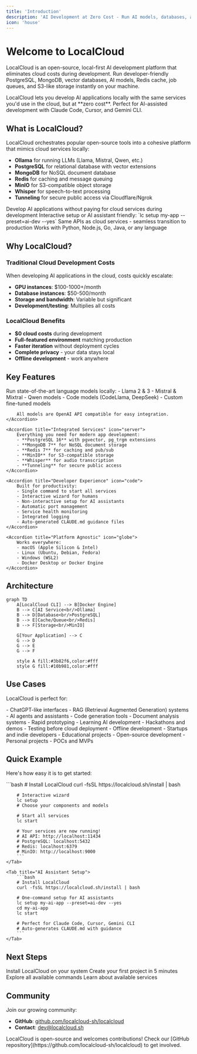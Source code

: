 ```yaml
---
title: 'Introduction'
description: 'AI Development at Zero Cost - Run AI models, databases, and services locally'
icon: 'house'
---
```


# Welcome to LocalCloud

LocalCloud is an open-source, local-first AI development platform that eliminates cloud costs during development. Run developer-friendly PostgreSQL, MongoDB, vector databases, AI models, Redis cache, job queues, and S3-like storage instantly on your machine.

<Note>
    LocalCloud lets you develop AI applications locally with the same services you'd use in the cloud, but at **zero cost**. Perfect for AI-assisted development with Claude Code, Cursor, and Gemini CLI.
</Note>

## What is LocalCloud?

LocalCloud orchestrates popular open-source tools into a cohesive platform that mimics cloud services locally:

- **Ollama** for running LLMs (Llama, Mistral, Qwen, etc.)
- **PostgreSQL** for relational database with vector extensions
- **MongoDB** for NoSQL document database
- **Redis** for caching and message queuing
- **MinIO** for S3-compatible object storage
- **Whisper** for speech-to-text processing
- **Tunneling** for secure public access via Cloudflare/Ngrok

<CardGroup cols={2}>
    <Card
        title="Zero Cloud Costs"
        icon="dollar-sign"
        color="#10b981"
    >
        Develop AI applications without paying for cloud services during development
    </Card>
    <Card
        title="One Command Setup"
        icon="rocket"
        color="#3b82f6"
    >
        Interactive setup or AI assistant friendly: `lc setup my-app --preset=ai-dev --yes`
    </Card>
    <Card
        title="Production Compatible"
        icon="cloud"
        color="#8b5cf6"
    >
        Same APIs as cloud services - seamless transition to production
    </Card>
    <Card
        title="Language Agnostic"
        icon="code"
        color="#f59e0b"
    >
        Works with Python, Node.js, Go, Java, or any language
    </Card>
</CardGroup>

## Why LocalCloud?

### Traditional Cloud Development Costs

When developing AI applications in the cloud, costs quickly escalate:

- **GPU instances**: $100-1000+/month
- **Database instances**: $50-500/month
- **Storage and bandwidth**: Variable but significant
- **Development/testing**: Multiplies all costs

### LocalCloud Benefits

- **$0 cloud costs** during development
- **Full-featured environment** matching production
- **Faster iteration** without deployment cycles
- **Complete privacy** - your data stays local
- **Offline development** - work anywhere

## Key Features

<AccordionGroup>
    <Accordion title="Local AI Models" icon="robot">
        Run state-of-the-art language models locally:
        - Llama 2 & 3
        - Mistral & Mixtral
        - Qwen models
        - Code models (CodeLlama, DeepSeek)
        - Custom fine-tuned models

        All models are OpenAI API compatible for easy integration.
    </Accordion>

    <Accordion title="Integrated Services" icon="server">
        Everything you need for modern app development:
        - **PostgreSQL 16** with pgvector, pg_trgm extensions
        - **MongoDB 7** for NoSQL document storage
        - **Redis 7** for caching and pub/sub
        - **MinIO** for S3-compatible storage
        - **Whisper** for audio transcription
        - **Tunneling** for secure public access
    </Accordion>

    <Accordion title="Developer Experience" icon="code">
        Built for productivity:
        - Single command to start all services
        - Interactive wizard for humans
        - Non-interactive setup for AI assistants
        - Automatic port management
        - Service health monitoring
        - Integrated logging
        - Auto-generated CLAUDE.md guidance files
    </Accordion>

    <Accordion title="Platform Agnostic" icon="globe">
        Works everywhere:
        - macOS (Apple Silicon & Intel)
        - Linux (Ubuntu, Debian, Fedora)
        - Windows (WSL2)
        - Docker Desktop or Docker Engine
    </Accordion>
</AccordionGroup>

## Architecture

```mermaid
graph TD
    A[LocalCloud CLI] --> B[Docker Engine]
    B --> C[AI Service<br/>Ollama]
    B --> D[Database<br/>PostgreSQL]
    B --> E[Cache/Queue<br/>Redis]
    B --> F[Storage<br/>MinIO]

    G[Your Application] --> C
    G --> D
    G --> E
    G --> F

    style A fill:#3b82f6,color:#fff
    style G fill:#10b981,color:#fff
```

## Use Cases

LocalCloud is perfect for:

<Tabs>
    <Tab title="AI Applications">
        - ChatGPT-like interfaces
        - RAG (Retrieval Augmented Generation) systems
        - AI agents and assistants
        - Code generation tools
        - Document analysis systems
    </Tab>
    <Tab title="Development">
        - Rapid prototyping
        - Learning AI development
        - Hackathons and demos
        - Testing before cloud deployment
        - Offline development
    </Tab>
    <Tab title="Cost-Sensitive">
        - Startups and indie developers
        - Educational projects
        - Open-source development
        - Personal projects
        - POCs and MVPs
    </Tab>
</Tabs>

## Quick Example

Here's how easy it is to get started:

<Tabs>
    <Tab title="Interactive Setup">
        ```bash
        # Install LocalCloud
        curl -fsSL https://localcloud.sh/install | bash

        # Interactive wizard
        lc setup
        # Choose your components and models

        # Start all services
        lc start

        # Your services are now running!
        # AI API: http://localhost:11434
        # PostgreSQL: localhost:5432
        # Redis: localhost:6379
        # MinIO: http://localhost:9000
        ```
    </Tab>
    
    <Tab title="AI Assistant Setup">
        ```bash
        # Install LocalCloud
        curl -fsSL https://localcloud.sh/install | bash

        # One-command setup for AI assistants
        lc setup my-ai-app --preset=ai-dev --yes
        cd my-ai-app
        lc start

        # Perfect for Claude Code, Cursor, Gemini CLI
        # Auto-generates CLAUDE.md with guidance
        ```
    </Tab>
</Tabs>

## Next Steps

<CardGroup cols={2}>
    <Card
        title="Installation"
        icon="download"
        href="/getting-started/installation"
    >
        Install LocalCloud on your system
    </Card>
    <Card
        title="Quick Start"
        icon="play"
        href="/getting-started/quickstart"
    >
        Create your first project in 5 minutes
    </Card>
    <Card
        title="CLI Reference"
        icon="terminal"
        href="/cli/overview"
    >
        Explore all available commands
    </Card>
    <Card
        title="Services"
        icon="server"
        href="/concepts/services"
    >
        Learn about available services
    </Card>
</CardGroup>

## Community

Join our growing community:

- **GitHub**: [github.com/localcloud-sh/localcloud](https://github.com/localcloud-sh/localcloud)
- **Contact**: [dev@localcloud.sh](mailto:dev@localcloud.sh)

<Info>
    LocalCloud is open-source and welcomes contributions! Check our [GitHub repository](https://github.com/localcloud-sh/localcloud) to get involved.
</Info>